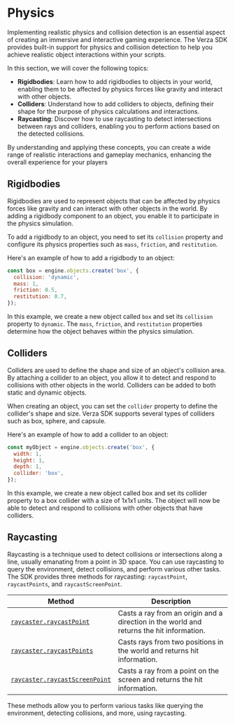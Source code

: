 # Physics

Implementing realistic physics and collision detection is an essential aspect of creating an immersive and interactive gaming experience. The Verza SDK provides built-in support for physics and collision detection to help you achieve realistic object interactions within your scripts.

In this section, we will cover the following topics:

- **Rigidbodies**: Learn how to add rigidbodies to objects in your world, enabling them to be affected by physics forces like gravity and interact with other objects.
- **Colliders**: Understand how to add colliders to objects, defining their shape for the purpose of physics calculations and interactions.
- **Raycasting**: Discover how to use raycasting to detect intersections between rays and colliders, enabling you to perform actions based on the detected collisions.

By understanding and applying these concepts, you can create a wide range of realistic interactions and gameplay mechanics, enhancing the overall experience for your players

## Rigidbodies

Rigidbodies are used to represent objects that can be affected by physics forces like gravity and can interact with other objects in the world. By adding a rigidbody component to an object, you enable it to participate in the physics simulation.

To add a rigidbody to an object, you need to set its `collision` property and configure its physics properties such as `mass`, `friction`, and `restitution`.

Here's an example of how to add a rigidbody to an object:

```js
const box = engine.objects.create('box', {
  collision: 'dynamic',
  mass: 1,
  friction: 0.5,
  restitution: 0.7,
});
```

In this example, we create a new object called `box` and set its `collision` property to `dynamic`. The `mass`, `friction`, and `restitution` properties determine how the object behaves within the physics simulation.

## Colliders

Colliders are used to define the shape and size of an object's collision area. By attaching a collider to an object, you allow it to detect and respond to collisions with other objects in the world. Colliders can be added to both static and dynamic objects.

When creating an object, you can set the `collider` property to define the collider's shape and size. Verza SDK supports several types of colliders such as box, sphere, and capsule.

Here's an example of how to add a collider to an object:

```js
const myObject = engine.objects.create('box', {
  width: 1,
  height: 1,
  depth: 1,
  collider: 'box',
});
```

In this example, we create a new object called box and set its collider property to a box collider with a size of 1x1x1 units. The object will now be able to detect and respond to collisions with other objects that have colliders.

## Raycasting

Raycasting is a technique used to detect collisions or intersections along a line, usually emanating from a point in 3D space. You can use raycasting to query the environment, detect collisions, and perform various other tasks. The SDK provides three methods for raycasting: `raycastPoint`, `raycastPoints`, and `raycastScreenPoint`.

| Method                                                                             | Description                                                                              |
| ---------------------------------------------------------------------------------- | ---------------------------------------------------------------------------------------- |
| [`raycaster.raycastPoint`](/sdk/managers/world/raycaster/raycastPoint)             | Casts a ray from an origin and a direction in the world and returns the hit information. |
| [`raycaster.raycastPoints`](/sdk/managers/world/raycaster/raycastPoints)           | Casts rays from two positions in the world and returns hit information.                  |
| [`raycaster.raycastScreenPoint`](/sdk/managers/world/raycaster/raycastScreenPoint) | Casts a ray from a point on the screen and returns the hit information.                  |

These methods allow you to perform various tasks like querying the environment, detecting collisions, and more, using raycasting.
